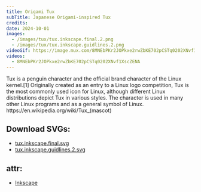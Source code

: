 ```yaml
---
title: Origami Tux
subTitle: Japanese Origami-inspired Tux
credits: 
date: 2024-10-01
images:
  - /images/tux/tux.inkscape.final.2.png
  - /images/tux/tux.inkscape.guidlines.2.png
videoGif: https://image.mux.com/8MNEbPKr2JOPkxe2rwZbKE702pCSTq0202XNvf1XscZENA/animated.gif?height=640&fps=24&start=50
videos:
  - 8MNEbPKr2JOPkxe2rwZbKE702pCSTq0202XNvf1XscZENA
---
```

<div className="w-full">
Tux is a penguin character and the official brand character of the Linux kernel.[1] Originally created as an entry to a Linux logo competition, Tux is the most commonly used icon for Linux, although different Linux distributions depict Tux in various styles. The character is used in many other Linux programs and as a general symbol of Linux. 
https://en.wikipedia.org/wiki/Tux_(mascot)
<div className="pb-6">

<h2>Download SVGs:</h2>
<ul>
<li><a href="/images/tux/tux.inkscape.final.svg" target="_blank">tux.inkscape.final.svg</a></li>
<li><a href="/images/tux/tux.inkscape.guidlines.2.svg" target="_blank">tux.inkscape.guidlines.2.svg</a></li>
</ul>
</div>

<div className="credits">
<h2>attr:</h2>
<ul>
<li><a href="https://inkscape.org/" target="_blank">Inkscape</a></li>

</ul>
</div>


</div>
